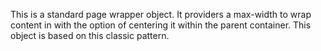 
This is a standard page wrapper object. It providers a max-width to wrap content in with the option of centering it within the parent container. This object is based on this classic pattern.